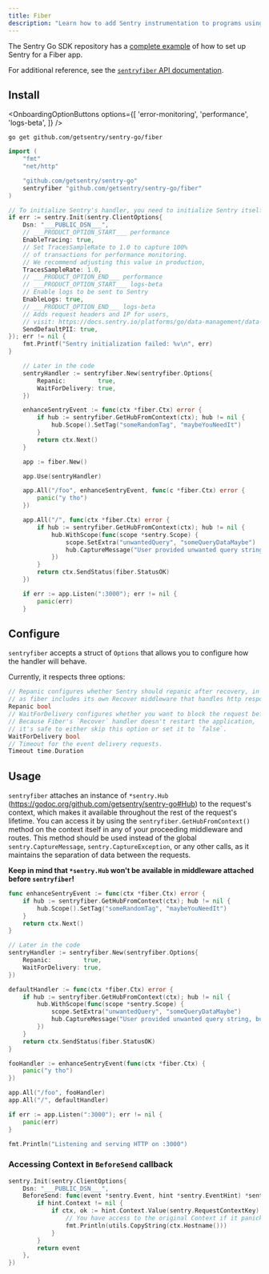 ```yaml
---
title: Fiber
description: "Learn how to add Sentry instrumentation to programs using the Fiber package."
---
```


The Sentry Go SDK repository has a [complete
example](https://github.com/getsentry/sentry-go/tree/master/_examples/fiber)
of how to set up Sentry for a Fiber app.

For additional reference, see the [`sentryfiber` API
documentation](https://godoc.org/github.com/getsentry/sentry-go/fiber).

## Install

<OnboardingOptionButtons
  options={[
    'error-monitoring',
    'performance',
    'logs-beta',
  ]}
/>

```shell
go get github.com/getsentry/sentry-go/fiber
```

<Break />

```go
import (
	"fmt"
	"net/http"

	"github.com/getsentry/sentry-go"
	sentryfiber "github.com/getsentry/sentry-go/fiber"
)

// To initialize Sentry's handler, you need to initialize Sentry itself beforehand
if err := sentry.Init(sentry.ClientOptions{
	Dsn: "___PUBLIC_DSN___",
	// ___PRODUCT_OPTION_START___ performance
	EnableTracing: true,
	// Set TracesSampleRate to 1.0 to capture 100%
	// of transactions for performance monitoring.
	// We recommend adjusting this value in production,
	TracesSampleRate: 1.0,
	// ___PRODUCT_OPTION_END___ performance
	// ___PRODUCT_OPTION_START___ logs-beta
	// Enable logs to be sent to Sentry
	EnableLogs: true,
	// ___PRODUCT_OPTION_END___ logs-beta
	// Adds request headers and IP for users,
	// visit: https://docs.sentry.io/platforms/go/data-management/data-collected/ for more info
	SendDefaultPII: true,
}); err != nil {
	fmt.Printf("Sentry initialization failed: %v\n", err)
}

    // Later in the code
	sentryHandler := sentryfiber.New(sentryfiber.Options{
		Repanic:         true,
		WaitForDelivery: true,
	})

	enhanceSentryEvent := func(ctx *fiber.Ctx) error {
		if hub := sentryfiber.GetHubFromContext(ctx); hub != nil {
			hub.Scope().SetTag("someRandomTag", "maybeYouNeedIt")
		}
		return ctx.Next()
	}

	app := fiber.New()

	app.Use(sentryHandler)

	app.All("/foo", enhanceSentryEvent, func(c *fiber.Ctx) error {
		panic("y tho")
	})

	app.All("/", func(ctx *fiber.Ctx) error {
		if hub := sentryfiber.GetHubFromContext(ctx); hub != nil {
			hub.WithScope(func(scope *sentry.Scope) {
				scope.SetExtra("unwantedQuery", "someQueryDataMaybe")
				hub.CaptureMessage("User provided unwanted query string, but we recovered just fine")
			})
		}
		return ctx.SendStatus(fiber.StatusOK)
	})

	if err := app.Listen(":3000"); err != nil {
		panic(err)
	}
```

## Configure

`sentryfiber` accepts a struct of `Options` that allows you to configure how the handler will behave.

Currently, it respects three options:

```go
// Repanic configures whether Sentry should repanic after recovery, in most cases it should be set to true,
// as fiber includes its own Recover middleware that handles http responses.
Repanic bool
// WaitForDelivery configures whether you want to block the request before moving forward with the response.
// Because Fiber's `Recover` handler doesn't restart the application,
// it's safe to either skip this option or set it to `false`.
WaitForDelivery bool
// Timeout for the event delivery requests.
Timeout time.Duration
```

## Usage

`sentryfiber` attaches an instance of `*sentry.Hub` (https://godoc.org/github.com/getsentry/sentry-go#Hub) to the request's context, which makes it available throughout the rest of the request's lifetime.
You can access it by using the `sentryfiber.GetHubFromContext()` method on the context itself in any of your proceeding middleware and routes.
This method should be used instead of the global `sentry.CaptureMessage`, `sentry.CaptureException`, or any other calls, as it maintains the separation of data between the requests.

**Keep in mind that `*sentry.Hub` won't be available in middleware attached before `sentryfiber`!**

```go
func enhanceSentryEvent := func(ctx *fiber.Ctx) error {
	if hub := sentryfiber.GetHubFromContext(ctx); hub != nil {
		hub.Scope().SetTag("someRandomTag", "maybeYouNeedIt")
	}
	return ctx.Next()
}

// Later in the code
sentryHandler := sentryfiber.New(sentryfiber.Options{
	Repanic:         true,
	WaitForDelivery: true,
})

defaultHandler := func(ctx *fiber.Ctx) error {
	if hub := sentryfiber.GetHubFromContext(ctx); hub != nil {
		hub.WithScope(func(scope *sentry.Scope) {
			scope.SetExtra("unwantedQuery", "someQueryDataMaybe")
			hub.CaptureMessage("User provided unwanted query string, but we recovered just fine")
		})
	}
	return ctx.SendStatus(fiber.StatusOK)
}

fooHandler := enhanceSentryEvent(func(ctx *fiber.Ctx) {
	panic("y tho")
})

app.All("/foo", fooHandler)
app.All("/", defaultHandler)

if err := app.Listen(":3000"); err != nil {
	panic(err)
}

fmt.Println("Listening and serving HTTP on :3000")
```

### Accessing Context in `BeforeSend` callback

<SignInNote />

```go
sentry.Init(sentry.ClientOptions{
	Dsn: "___PUBLIC_DSN___",
	BeforeSend: func(event *sentry.Event, hint *sentry.EventHint) *sentry.Event {
		if hint.Context != nil {
			if ctx, ok := hint.Context.Value(sentry.RequestContextKey).(*fiber.Ctx); ok {
				// You have access to the original Context if it panicked
				fmt.Println(utils.CopyString(ctx.Hostname()))
			}
		}
		return event
	},
})
```
